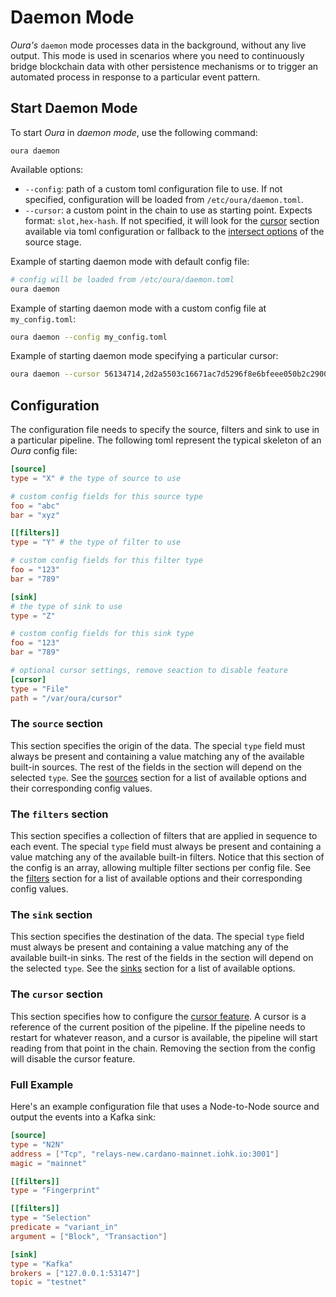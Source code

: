 # Daemon Mode

_Oura's_ `daemon` mode processes data in the background, without any live output. This mode is used in scenarios where you need to continuously bridge blockchain data with other persistence mechanisms or to trigger an automated process in response to a particular event pattern.

## Start Daemon Mode

To start _Oura_ in _daemon mode_, use the following command:

```
oura daemon
```

Available options:

- `--config`: path of a custom toml configuration file to use. If not specified, configuration will be loaded from `/etc/oura/daemon.toml`.
- `--cursor`: a custom point in the chain to use as starting point. Expects format: `slot,hex-hash`. If not specified, it will look for the [cursor](../advanced/stateful_cursor.md) section available via toml configuration or fallback to the [intersect options](../advanced/intersect_options.md) of the source stage.

Example of starting daemon mode with default config file:

```sh
# config will be loaded from /etc/oura/daemon.toml
oura daemon
```

Example of starting daemon mode with a custom config file at `my_config.toml`:

```sh
oura daemon --config my_config.toml
```

Example of starting daemon mode specifying a particular cursor:

```sh
oura daemon --cursor 56134714,2d2a5503c16671ac7d5296f8e6bfeee050b2c2900a7d8c97b36c434667eb99d9
```

## Configuration

The configuration file needs to specify the source, filters and sink to use in a particular pipeline. The following toml represent the typical skeleton of an _Oura_ config file:

```toml
[source]
type = "X" # the type of source to use

# custom config fields for this source type
foo = "abc"
bar = "xyz"

[[filters]]
type = "Y" # the type of filter to use

# custom config fields for this filter type
foo = "123"
bar = "789"

[sink]
# the type of sink to use
type = "Z"

# custom config fields for this sink type
foo = "123"
bar = "789"

# optional cursor settings, remove seaction to disable feature
[cursor]
type = "File"
path = "/var/oura/cursor"
```

### The `source` section

This section specifies the origin of the data. The special `type` field must always be present and containing a value matching any of the available built-in sources. The rest of the fields in the section will depend on the selected `type`. See the [sources](../sources/index.md) section for a list of available options and their corresponding config values.

### The `filters` section

This section specifies a collection of filters that are applied in sequence to each event. The special `type` field must always be present and containing a value matching any of the available built-in filters. Notice that this section of the config is an array, allowing multiple filter sections per config file. See the [filters](../filters/index.md) section for a list of available options and their corresponding config values.

### The `sink` section

This section specifies the destination of the data. The special `type` field must always be present and containing a value matching any of the available built-in sinks. The rest of the fields in the section will depend on the selected `type`. See the [sinks](../sinks/index.md) section for a list of available options.

### The `cursor` section

This section specifies how to configure the [cursor feature](../advanced/stateful_cursor.md). A cursor is a reference of the current position of the pipeline. If the pipeline needs to restart for whatever reason, and a cursor is available, the pipeline will start reading from that point in the chain. Removing the section from the config will disable the cursor feature.

### Full Example

Here's an example configuration file that uses a Node-to-Node source and output the events into a Kafka sink:

```toml
[source]
type = "N2N"
address = ["Tcp", "relays-new.cardano-mainnet.iohk.io:3001"]
magic = "mainnet"

[[filters]]
type = "Fingerprint"

[[filters]]
type = "Selection"
predicate = "variant_in"
argument = ["Block", "Transaction"]

[sink]
type = "Kafka"
brokers = ["127.0.0.1:53147"]
topic = "testnet"
```
